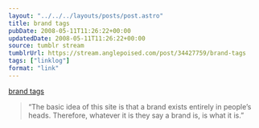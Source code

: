 ```yaml
---
layout: "../../../layouts/posts/post.astro"
title: brand tags
pubDate: 2008-05-11T11:26:22+00:00
updatedDate: 2008-05-11T11:26:22+00:00
source: tumblr stream
tumblrUrl: https://stream.anglepoised.com/post/34427759/brand-tags
tags: ["linklog"]
format: "link"
---
```


[brand tags][1]

> &ldquo;The basic idea of this site is that a brand exists entirely in people&rsquo;s heads. Therefore, whatever it is they say a brand is, is what it is.&rdquo;

[1]: http://www.brandtags.net/

